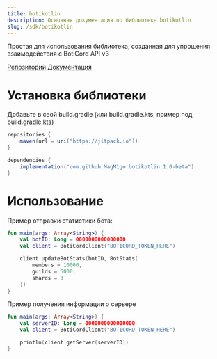 ```yaml
---
title: botikotlin
description: Основная документация по библиотеке botikotlin
slug: /sdk/botikotlin
---
```


Простая для использования библиотека, созданная для упрощения взаимодействия с BotiCord API v3

[Репозиторий](https://github.com/MagM1go/botikotlin/)
[Документация](https://magmigo2.gitbook.io/boticord-kotlin/)


# Установка библиотеки

Добавьте в свой build.gradle (или build.gradle.kts, пример под build.gradle.kts)

```gradle
repositories {
    maven(url = uri("https://jitpack.io"))
}

dependencies {
    implementation("com.github.MagM1go:botikotlin:1.0-beta")
}
```

# Использование
Пример отправки статистики бота:

```kotlin
fun main(args: Array<String>) {
    val botID: Long = 0000000000000000
    val client = BotiCordClient("BOTICORD_TOKEN_HERE")

    client.updateBotStats(botID, BotStats(
        members = 10000,
        guilds = 5000,
        shards = 3
    ))
}
```

Пример получения информации о сервере

```kotlin
fun main(args: Array<String>) {
    val serverID: Long = 0000000000000000
    val client = BotiCordClient("BOTICORD_TOKEN_HERE")

    println(client.getServer(serverID))
}
```